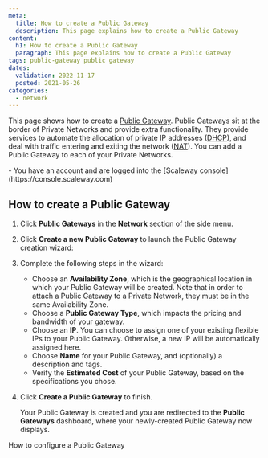```yaml
---
meta:
  title: How to create a Public Gateway
  description: This page explains how to create a Public Gateway
content:
  h1: How to create a Public Gateway
  paragraph: This page explains how to create a Public Gateway
tags: public-gateway public gateway 
dates:
  validation: 2022-11-17
  posted: 2021-05-26
categories:
  - network
---
```


This page shows how to create a [Public Gateway](/network/public-gateways/concepts/#public-gateway). Public Gateways sit at the border of Private Networks and provide extra functionality. They provide services to automate the allocation of private IP addresses ([DHCP](/network/public-gateways/concepts/#dhcp)), and deal with traffic entering and exiting the network ([NAT](/network/public-gateways/concepts/#nat)). You can add a Public Gateway to each of your Private Networks.

<Macro id="iam-requirements" />
 
<Message type="requirement">
  - You have an account and are logged into the [Scaleway console](https://console.scaleway.com)
</Message>

## How to create a Public Gateway

1. Click **Public Gateways** in the **Network** section of the side menu.
2. Click **Create a new Public Gateway** to launch the Public Gateway creation wizard:
    <Lightbox src="scaleway-vpc-gw-wiz1.webp" alt="" />
3. Complete the following steps in the wizard: 
    - Choose an **Availability Zone**, which is the geographical location in which your Public Gateway will be created. Note that in order to attach a Public Gateway to a Private Network, they must be in the same Availability Zone.
    - Choose a **Public Gateway Type**, which impacts the pricing and bandwidth of your gateway.
    - Choose an **IP**. You can choose to assign one of your existing flexible IPs to your Public Gateway. Otherwise, a new IP will be automatically assigned here. 
    - Choose **Name** for your Public Gateway, and (optionally) a description and tags.
    - Verify the **Estimated Cost** of your Public Gateway, based on the specifications you chose.
4. Click **Create a Public Gateway** to finish. 

    Your Public Gateway is created and you are redirected to the **Public Gateways** dashboard, where your newly-created Public Gateway now displays.


<Navigation title="See Also">
  <NextButton to="/network/public-gateways/how-to/configure-a-public-gateway/">How to configure a Public Gateway</NextButton>
</Navigation>
